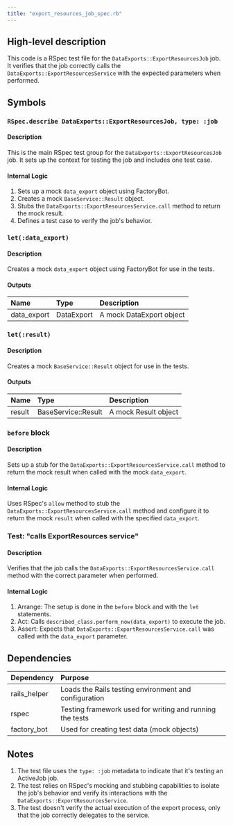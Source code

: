 ```yaml
---
title: "export_resources_job_spec.rb"
---
```


## High-level description
This code is a RSpec test file for the `DataExports::ExportResourcesJob` job. It verifies that the job correctly calls the `DataExports::ExportResourcesService` with the expected parameters when performed.

## Symbols

### `RSpec.describe DataExports::ExportResourcesJob, type: :job`
#### Description
This is the main RSpec test group for the `DataExports::ExportResourcesJob` job. It sets up the context for testing the job and includes one test case.

#### Internal Logic
1. Sets up a mock `data_export` object using FactoryBot.
2. Creates a mock `BaseService::Result` object.
3. Stubs the `DataExports::ExportResourcesService.call` method to return the mock result.
4. Defines a test case to verify the job's behavior.

### `let(:data_export)`
#### Description
Creates a mock `data_export` object using FactoryBot for use in the tests.

#### Outputs
| Name | Type | Description |
|:-----|:-----|:------------|
| data_export | DataExport | A mock DataExport object |

### `let(:result)`
#### Description
Creates a mock `BaseService::Result` object for use in the tests.

#### Outputs
| Name | Type | Description |
|:-----|:-----|:------------|
| result | BaseService::Result | A mock Result object |

### `before` block
#### Description
Sets up a stub for the `DataExports::ExportResourcesService.call` method to return the mock result when called with the mock `data_export`.

#### Internal Logic
Uses RSpec's `allow` method to stub the `DataExports::ExportResourcesService.call` method and configure it to return the mock `result` when called with the specified `data_export`.

### Test: "calls ExportResources service"
#### Description
Verifies that the job calls the `DataExports::ExportResourcesService.call` method with the correct parameter when performed.

#### Internal Logic
1. Arrange: The setup is done in the `before` block and with the `let` statements.
2. Act: Calls `described_class.perform_now(data_export)` to execute the job.
3. Assert: Expects that `DataExports::ExportResourcesService.call` was called with the `data_export` parameter.

## Dependencies
| Dependency | Purpose |
|:-----------|:--------|
| rails_helper | Loads the Rails testing environment and configuration |
| rspec | Testing framework used for writing and running the tests |
| factory_bot | Used for creating test data (mock objects) |

## Notes
1. The test file uses the `type: :job` metadata to indicate that it's testing an ActiveJob job.
2. The test relies on RSpec's mocking and stubbing capabilities to isolate the job's behavior and verify its interactions with the `DataExports::ExportResourcesService`.
3. The test doesn't verify the actual execution of the export process, only that the job correctly delegates to the service.